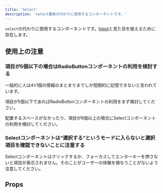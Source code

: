 ```yaml
---
title: 'Select'
description: 'select要素の代わりに使用するコンポーネントです。'
---
```


`select`の代わりに使用するコンポーネントです。[Input](/products/components/input/)と見た目を揃えるために存在します。

<ComponentStory name="Select" />

## 使用上の注意

### 項目が5個以下の場合はRadioButtonコンポーネントの利用を検討する

一般的に人は4±1個の情報のまとまりまでしか短期的に記憶できないと言われています。

項目が5個以下であればRadioButtonコンポーネントの利用をまず検討してください。

配置するスペースがなかったり、項目が6個以上の場合にSelectコンポーネントの利用を検討してください。

### Selectコンポーネントは“選択する”というモードに入らないと選択項目を確認できないことに注意する

Selectコンポーネントはクリックするか、フォーカスしてエンターキーを押さないと項目が表示されません。そのことがユーザーの体験を損なうことがないよう注意してください。

## Props

<ComponentPropsTable name="Select" />


